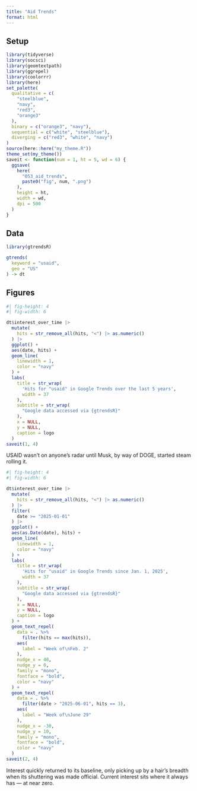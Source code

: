 ```yaml
---
title: "Aid Trends"
format: html
---
```


## Setup

```r
library(tidyverse)
library(socsci)
library(geomtextpath)
library(ggrepel)
library(coolorrr)
library(here)
set_palette(
  qualitative = c(
    "steelblue",
    "navy",
    "red3",
    "orange3"
  ),
  binary = c("orange3", "navy"),
  sequential = c("white", "steelblue"),
  diverging = c("red3", "white", "navy")
)
source(here::here("my_theme.R"))
theme_set(my_theme())
saveit <- function(num = 1, ht = 5, wd = 6) {
  ggsave(
    here(
      "053_aid_trends",
      paste0("fig", num, ".png")
    ),
    height = ht,
    width = wd,
    dpi = 500
  )
}
```


## Data

```r
library(gtrendsR)

gtrends(
  keyword = "usaid",
  geo = "US"
) -> dt
```


## Figures

```r
#| fig-height: 4
#| fig-width: 6

dt$interest_over_time |>
  mutate(
    hits = str_remove_all(hits, "<") |> as.numeric()
  ) |>
  ggplot() +
  aes(date, hits) +
  geom_line(
    linewidth = 1,
    color = "navy"
  ) +
  labs(
    title = str_wrap(
      'Hits for "usaid" in Google Trends over the last 5 years',
      width = 37
    ),
    subtitle = str_wrap(
      "Google data accessed via {gtrendsR}"
    ),
    x = NULL,
    y = NULL,
    caption = logo
  )
saveit(1, 4)
```

USAID wasn't on anyone's radar until Musk, by way of DOGE, started steam rolling it.

```r
#| fig-height: 4
#| fig-width: 6

dt$interest_over_time |>
  mutate(
    hits = str_remove_all(hits, "<") |> as.numeric()
  ) |>
  filter(
    date >= "2025-01-01"
  ) |>
  ggplot() +
  aes(as.Date(date), hits) +
  geom_line(
    linewidth = 1,
    color = "navy"
  ) +
  labs(
    title = str_wrap(
      'Hits for "usaid" in Google Trends since Jan. 1, 2025',
      width = 37
    ),
    subtitle = str_wrap(
      "Google data accessed via {gtrendsR}"
    ),
    x = NULL,
    y = NULL,
    caption = logo
  ) +
  geom_text_repel(
    data = . %>%
      filter(hits == max(hits)),
    aes(
      label = "Week of\nFeb. 2"
    ),
    nudge_x = 40,
    nudge_y = 0,
    family = "mono",
    fontface = "bold",
    color = "navy"
  ) +
  geom_text_repel(
    data = . %>%
      filter(date > "2025-06-01", hits == 3),
    aes(
      label = "Week of\nJune 29"
    ),
    nudge_x = -30,
    nudge_y = 10,
    family = "mono",
    fontface = "bold",
    color = "navy"
  )
saveit(2, 4)
```

Interest quickly returned to its baseline, only picking up by a hair's breadth when its shuttering was made official. Current interest sits where it always has --- at near zero.